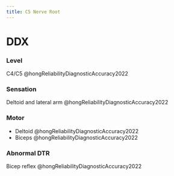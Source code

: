 ```yaml
---
title: C5 Nerve Root
---
```







# DDX

:::{layout-ncol="3"}
### Level
C4/C5 @hongReliabilityDiagnosticAccuracy2022

### Sensation
Deltoid and lateral arm @hongReliabilityDiagnosticAccuracy2022 

### Motor

- Deltoid @hongReliabilityDiagnosticAccuracy2022
- Biceps @hongReliabilityDiagnosticAccuracy2022

### Abnormal DTR
Bicep reflex @hongReliabilityDiagnosticAccuracy2022

:::
